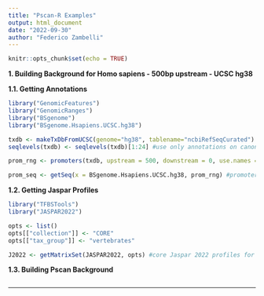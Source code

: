 ```yaml
---
title: "Pscan-R Examples"
output: html_document
date: "2022-09-30"
author: "Federico Zambelli"
---
```


```r
knitr::opts_chunk$set(echo = TRUE)
```

**1. Building Background for Homo sapiens - 500bp upstream - UCSC hg38**

  **1.1. Getting Annotations**

```r
library("GenomicFeatures")
library("GenomicRanges")
library("BSgenome")
library("BSgenome.Hsapiens.UCSC.hg38")

txdb <- makeTxDbFromUCSC(genome="hg38", tablename="ncbiRefSeqCurated") #import gtf annotation from UCSC
seqlevels(txdb) <- seqlevels(txdb)[1:24] #use only annotations on canonical chromosomes

prom_rng <- promoters(txdb, upstream = 500, downstream = 0, use.names = TRUE)

prom_seq <- getSeq(x = BSgenome.Hsapiens.UCSC.hg38, prom_rng) #promoter sequences
```

  **1.2. Getting Jaspar Profiles**
  
```r
library("TFBSTools")
library("JASPAR2022")

opts <- list()
opts[["collection"]] <- "CORE"
opts[["tax_group"]] <- "vertebrates"

J2022 <- getMatrixSet(JASPAR2022, opts) #core Jaspar 2022 profiles for vertebrates
```
  
  **1.3. Building Pscan Background**
  
```r

```
  
  ---
